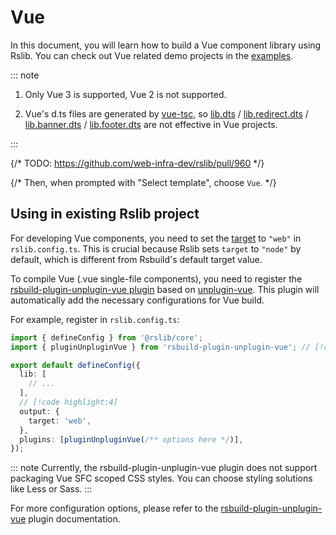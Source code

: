 # Vue

In this document, you will learn how to build a Vue component library using Rslib. You can check out Vue related demo projects in the [examples](https://github.com/web-infra-dev/rslib/tree/main/examples).

::: note

1. Only Vue 3 is supported, Vue 2 is not supported.

2. Vue's d.ts files are generated by [vue-tsc](https://www.npmjs.com/package/vue-tsc), so [lib.dts](/config/lib/dts) / [lib.redirect.dts](/config/lib/redirect#redirectdts) / [lib.banner.dts](/config/lib/banner#bannerdts) / [lib.footer.dts](/config/lib/footer#bannerdts) are not effective in Vue projects.

:::

{/* TODO: https://github.com/web-infra-dev/rslib/pull/960 */}

{/* Then, when prompted with "Select template", choose `Vue`. */}

## Using in existing Rslib project

For developing Vue components, you need to set the [target](/config/rsbuild/output#outputtarget) to `"web"` in `rslib.config.ts`. This is crucial because Rslib sets `target` to `"node"` by default, which is different from Rsbuild's default target value.

To compile Vue (.vue single-file components), you need to register the [rsbuild-plugin-unplugin-vue plugin](https://github.com/rspack-contrib/rsbuild-plugin-unplugin-vue) based on [unplugin-vue](https://github.com/unplugin/unplugin-vue). This plugin will automatically add the necessary configurations for Vue build.

For example, register in `rslib.config.ts`:

```ts title="rslib.config.ts"
import { defineConfig } from '@rslib/core';
import { pluginUnpluginVue } from 'rsbuild-plugin-unplugin-vue'; // [!code highlight]

export default defineConfig({
  lib: [
    // ...
  ],
  // [!code highlight:4]
  output: {
    target: 'web',
  },
  plugins: [pluginUnpluginVue(/** options here */)],
});
```

::: note
Currently, the rsbuild-plugin-unplugin-vue plugin does not support packaging Vue SFC scoped CSS styles. You can choose styling solutions like Less or Sass.
:::

For more configuration options, please refer to the [rsbuild-plugin-unplugin-vue](https://github.com/rspack-contrib/rsbuild-plugin-unplugin-vue) plugin documentation.
